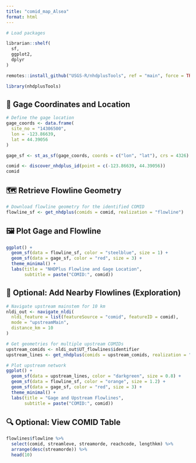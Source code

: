 ```yaml
---
title: "comid_map_Alsea"
format: html
---
```


```r
# Load packages

librarian::shelf(
  sf,
  ggplot2,
  dplyr
)

remotes::install_github("USGS-R/nhdplusTools", ref = "main", force = TRUE)

library(nhdplusTools)
```

## 📍 Gage Coordinates and Location

```r
# Define the gage location
gage_coords <- data.frame(
  site_no = "14306500",
  lon = -123.86639,
  lat = 44.39056
)

gage_sf <- st_as_sf(gage_coords, coords = c("lon", "lat"), crs = 4326)
```

```r
comid <- discover_nhdplus_id(point = c(-123.86639, 44.39056))
comid
```

## 🗺️ Retrieve Flowline Geometry

```r
# Download flowline geometry for the identified COMID
flowline_sf <- get_nhdplus(comids = comid, realization = "flowline")
```

## 🖼️ Plot Gage and Flowline

```r
ggplot() +
  geom_sf(data = flowline_sf, color = "steelblue", size = 1) +
  geom_sf(data = gage_sf, color = "red", size = 3) +
  theme_minimal() +
  labs(title = "NHDPlus Flowline and Gage Location",
       subtitle = paste("COMID:", comid))
```

## 📝 Optional: Add Nearby Flowlines (Exploration)

```r
# Navigate upstream mainstem for 10 km
nldi_out <- navigate_nldi(
  nldi_feature = list(featureSource = "comid", featureID = comid),
  mode = "upstreamMain",
  distance_km = 10
)

# Get geometries for multiple upstream COMIDs
upstream_comids <- nldi_out$UT_flowlines$identifier
upstream_lines <- get_nhdplus(comids = upstream_comids, realization = "flowline")

# Plot upstream network
ggplot() +
  geom_sf(data = upstream_lines, color = "darkgreen", size = 0.8) +
  geom_sf(data = flowline_sf, color = "orange", size = 1.2) +
  geom_sf(data = gage_sf, color = "red", size = 3) +
  theme_minimal() +
  labs(title = "Gage and Upstream Flowlines",
       subtitle = paste("COMID:", comid))
```


## 🔍 Optional: View COMID Table

```r
flowlines$flowline %>%
  select(comid, streamleve, streamorde, reachcode, lengthkm) %>%
  arrange(desc(streamorde)) %>%
  head(10)
```